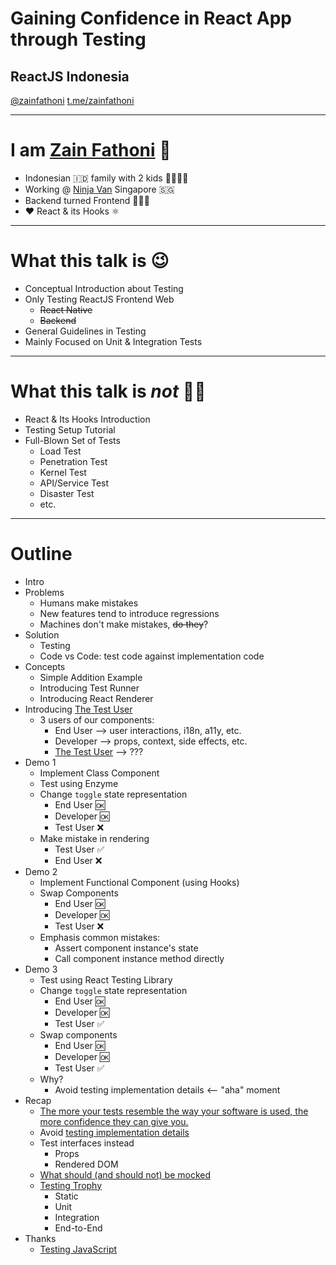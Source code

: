 
# Gaining Confidence in React App through Testing

## ReactJS Indonesia

[@zainfathoni](https://twitter.com/zainfathoni)
[t.me/zainfathoni](https://t.me/zainfathoni)

---

# I am [Zain Fathoni](https://github.com/zainfathoni) 🤝

<ul>
  <Appear>
    <li>Indonesian 🇮🇩 family with 2 kids 👨‍👩‍👧‍👦</li>
    <li>
      Working @ <a href="https://www.ninjavan.co">Ninja Van</a> Singapore 🇸🇬
    </li>
    <li>Backend turned Frontend 👨🏻‍💻</li>
    <li>❤️ React & its Hooks ⚛️</li>
  </Appear>
</ul>

---

# What this talk is 😉

- Conceptual Introduction about Testing
- Only Testing ReactJS Frontend Web
  - ~~React Native~~
  - ~~Backend~~
- General Guidelines in Testing
- Mainly Focused on Unit & Integration Tests

---

# What this talk is _not_ ☝🏼

- React & Its Hooks Introduction
- Testing Setup Tutorial
- Full-Blown Set of Tests
  - Load Test
  - Penetration Test
  - Kernel Test
  - API/Service Test
  - Disaster Test
  - etc.

---

# Outline

- Intro
- Problems
  - Humans make mistakes
  - New features tend to introduce regressions
  - Machines don't make mistakes, ~~do they~~?
- Solution
  - Testing
  - Code vs Code: test code against implementation code
- Concepts
  - Simple Addition Example
  - Introducing Test Runner
  - Introducing React Renderer
- Introducing [The Test User](https://kentcdodds.com/blog/avoid-the-test-user)
  - 3 users of our components:
    - End User --> user interactions, i18n, a11y, etc.
    - Developer --> props, context, side effects, etc.
    - [The Test User](https://kentcdodds.com/blog/avoid-the-test-user) --> ???
- Demo 1
  - Implement Class Component
  - Test using Enzyme
  - Change `toggle` state representation
    - End User 🆗
    - Developer 🆗
    - Test User ❌
  - Make mistake in rendering
    - Test User ✅
    - End User ❌
- Demo 2
  - Implement Functional Component (using Hooks)
  - Swap Components
    - End User 🆗
    - Developer 🆗
    - Test User ❌
  - Emphasis common mistakes:
    - Assert component instance's state
    - Call component instance method directly
- Demo 3
  - Test using React Testing Library
  - Change `toggle` state representation
    - End User 🆗
    - Developer 🆗
    - Test User ✅
  - Swap components
    - End User 🆗
    - Developer 🆗
    - Test User ✅
  - Why?
    - Avoid testing implementation details <-- "aha" moment
- Recap
  - [The more your tests resemble the way your software is used, the more confidence they can give you.](https://twitter.com/kentcdodds/status/977018512689455106)
  - Avoid [testing implementation details](https://kentcdodds.com/blog/testing-implementation-details)
  - Test interfaces instead
    - Props
    - Rendered DOM
  - [What should (and should not) be mocked](https://kentcdodds.com/blog/the-merits-of-mocking)
  - [Testing Trophy](https://kentcdodds.com/blog/unit-vs-integration-vs-e2e-tests)
    - Static
    - Unit
    - Integration
    - End-to-End
- Thanks
  - [Testing JavaScript](https://testingjavascript.com/)
